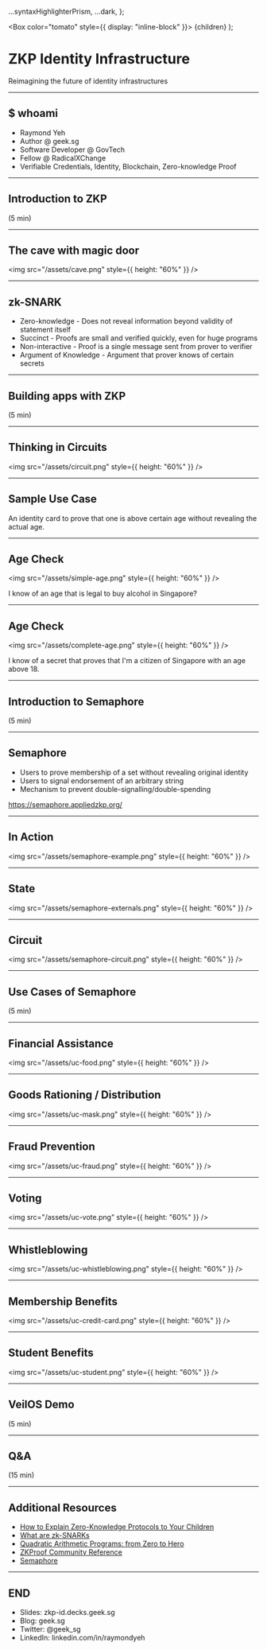 
  ...syntaxHighlighterPrism,
  ...dark,
};

  <Box color="tomato" style={{ display: "inline-block" }}>
    {children}
  </Box>
);

# ZKP Identity Infrastructure

Reimagining the future of identity infrastructures

---

## \$ whoami

<Steps>

- Raymond Yeh
- Author @ geek.sg
- Software Developer @ GovTech
- Fellow @ RadicalXChange
- Verifiable Credentials, Identity, Blockchain, Zero-knowledge Proof

</Steps>

---

## Introduction to ZKP

(5 min)

---

## The cave with magic door

<img src="/assets/cave.png" style={{ height: "60%" }} />

---

## zk-SNARK

<Steps>

- <Highlighted>Zero-knowledge</Highlighted> - Does not reveal information beyond validity of statement itself
- <Highlighted>Succinct</Highlighted> - Proofs are small and verified quickly, even for huge programs
- <Highlighted>Non-interactive</Highlighted> - Proof is a single message sent from prover to verifier
- <Highlighted>Argument of Knowledge</Highlighted> - Argument that prover knows of certain secrets 

</Steps>

---

## Building apps with ZKP

(5 min)

---

## Thinking in Circuits

<img src="/assets/circuit.png" style={{ height: "60%" }} />

---

## Sample Use Case

An identity card to prove that one is above certain age without revealing the actual age.

---

## Age Check

<img src="/assets/simple-age.png" style={{ height: "60%" }} />

I know of an age that is legal to buy alcohol in Singapore?

--- 

## Age Check

<img src="/assets/complete-age.png" style={{ height: "60%" }} />

I know of a secret that proves that I'm a citizen of Singapore with an age above 18.

---

## Introduction to Semaphore

(5 min)

---

## Semaphore

<Steps>

- Users to prove membership of a set without revealing original identity
- Users to signal endorsement of an arbitrary string
- Mechanism to prevent double-signalling/double-spending

</Steps>

https://semaphore.appliedzkp.org/

---

## In Action

<img src="/assets/semaphore-example.png" style={{ height: "60%" }} />

---

## State

<img src="/assets/semaphore-externals.png" style={{ height: "60%" }} />

---

## Circuit

<img src="/assets/semaphore-circuit.png" style={{ height: "60%" }} />

---

## Use Cases of Semaphore

(5 min)

---

## Financial Assistance

<img src="/assets/uc-food.png" style={{ height: "60%" }} />

---

## Goods Rationing / Distribution

<img src="/assets/uc-mask.png" style={{ height: "60%" }} />

---

## Fraud Prevention

<img src="/assets/uc-fraud.png" style={{ height: "60%" }} />

---

## Voting

<img src="/assets/uc-vote.png" style={{ height: "60%" }} />

---

## Whistleblowing

<img src="/assets/uc-whistleblowing.png" style={{ height: "60%" }} />

---

## Membership Benefits

<img src="/assets/uc-credit-card.png" style={{ height: "60%" }} />

---

## Student Benefits

<img src="/assets/uc-student.png" style={{ height: "60%" }} />

---

## VeilOS Demo

(5 min)

---

## Q&A

(15 min)

---

## Additional Resources

- [How to Explain Zero-Knowledge Protocols to Your Children](https://link.springer.com/content/pdf/10.1007%2F0-387-34805-0_60.pdf)
- [What are zk-SNARKs](https://z.cash/technology/zksnarks/)
- [Quadratic Arithmetic Programs: from Zero to Hero](https://medium.com/@VitalikButerin/quadratic-arithmetic-programs-from-zero-to-hero-f6d558cea649)
- [ZKProof Community Reference](https://docs.zkproof.org/reference.pdf)
- [Semaphore](https://semaphore.appliedzkp.org/)

---

## END

- Slides: zkp-id.decks.geek.sg
- Blog: geek.sg
- Twitter: @geek_sg
- LinkedIn: linkedin.com/in/raymondyeh
